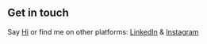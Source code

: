 ## Get in touch

Say [Hi](mailto:avi+home@null.ai) or find me on other platforms: [LinkedIn](https://www.linkedin.com/in/aviyashchin) & [Instagram](https://www.instagram.com/aviyashchin/)
